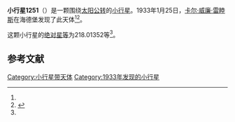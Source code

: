 {{Infobox planet
| bgcolour = #FFFFC0
| name = 1251 Hedera
| symbol = 
| image = 
| caption = 
| discovery = yes
| discovery_ref = 
| discoverer = [[卡尔·威廉·雷睦斯|卡尔·威廉·雷睦斯]]
| discovery_site = [[海德堡|海德堡]] 
| discovered = 1933年1月25日
| designations = yes
| mp_name = 
| named_after = 
| alt_names = 1933 BE/ 1929 CD1 / 1931 TJ2 / 1975 NW1 / A907 GD / A915 CA
| mp_category = [[主带小行星|主带小行星]]
| orbit_ref = <ref name="a">[http://ssd.jpl.nasa.gov/sbdb.cgi?sstr=1251 1251 Hedera] {{Wayback|url=http://ssd.jpl.nasa.gov/sbdb.cgi?sstr=1251 |date=20170128160650 }}，小行星數據庫瀏覽器（JPL Small-Body Database Browser）－[[美国国家航空航天局|美国国家航空航天局]]喷气推进实验室</ref>
| epoch = 2456400.5 (2013年4月18日更新)
| aphelion = {{convert|3.1432696|AU|km|3|abbr=on|lk=out}}
| perihelion = {{convert|2.2960626|AU|km|3|abbr=on}}
| semimajor = {{convert|2.7196661|AU|km|3|abbr=on}}
| eccentricity = 0.1557557
| period = 1638.218472 [[日|日]]<br />4.49[[儒略年|儒略年]]
| avg_speed = 
| inclination = 6.04061
| asc_node = 140.69463
| mean_anomaly = 
| arg_peri = 218.01352
| satellites = 
| physical_characteristics = yes
| dimensions = 
| mass = 
| density = 
| surface_grav = 
| escape_velocity = 
| sidereal_day = 
| axial_tilt = 
| pole_ecliptic_lat = 
| pole_ecliptic_lon = 
| albedo = 
| temperatures= 
| temp_name1 = 
| mean_temp_1 = 
| max_temp_1 = 
| temp_name2 = 
| max_temp_2 = 
| spectral_type = 
| abs_magnitude = 218.01352
}}

'''小行星1251'''（{{lang-en|1251 Hedera}}）是一颗围绕[[太阳|太阳]][[公转|公转]]的[[小行星|小行星]]。1933年1月25日，[[卡尔·威廉·雷睦斯|卡尔·威廉·雷睦斯]]在海德堡发现了此天体<ref name="a" /><ref>{{cite news|title=小行星列表|url=http://cfa-www.harvard.edu/iau/lists/NumberedMPs.txt|accessdate=2013-07-08|newspaper=哈佛大学|archive-date=2008-05-17|archive-url=https://web.archive.org/web/20080517010638/http://cfa-www.harvard.edu/iau/lists/NumberedMPs.txt|dead-url=no}}</ref>。

这颗小行星的[[绝对星等|绝对星等]]为218.01352等<ref name="a" />。

==参考文献==
{{reflist}}
{{Minor Planet Number|[[小行星1250|小行星1250]]|[[小行星1252|小行星1252]]}}

{{小天体}}

[[Category:小行星带天体|Category:小行星带天体]]
[[Category:1933年发现的小行星|Category:1933年发现的小行星]]

{{asteroid-stub}}
